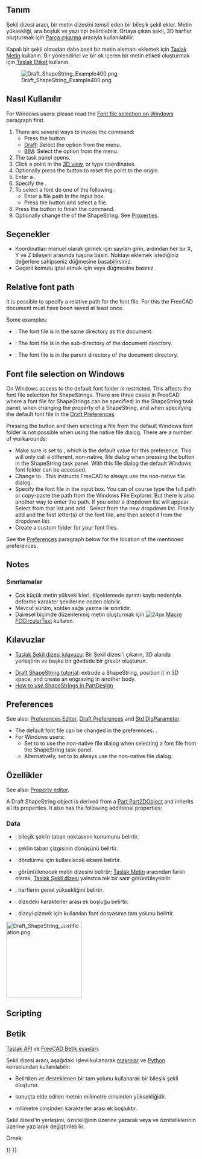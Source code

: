<languages/>

{{Docnav
|[[Draft_Facebinder|Facebinder]]
|[[Draft_Hatch|Hatch]]
|[[Draft_Workbench|Draft]]
|IconL=Draft_Facebinder.svg 
|IconR=Draft_Hatch.svg 
|IconC=Workbench_Draft.svg
}}

<div class="mw-translate-fuzzy">
{{GuiCommand/tr
|Name=Draft ShapeString
|Name/tr=Şekil dizesi
|MenuLocation=Taslak → Şekil dizesi
|Workbenches=[[Draft_Workbench/tr|Taslak]], [[Arch_Workbench/tr|Yapı]]
|Shortcut={{KEY|S}} {{KEY|S}}
|Version=0.14
|SeeAlso=[[Draft Text/tr|Metin]], [[Part Extrude/tr|Parça çıkarma]],<br /> [[Macro_Fonts_Win10_PYMP/tr|Macro Fonts Win10 PYMP]] [[Image:Macro_Fonts_Win10_PYMP.png|24px]]
}}
</div>

<span id="Description"></span>
== Tanım ==

<div class="mw-translate-fuzzy">
Şekil dizesi aracı, bir metin dizesini temsil eden bir bileşik şekil ekler. Metin yüksekliği, ara boşluk ve yazı tipi belirtilebilir.
Ortaya çıkan şekil, 3D harfler oluşturmak için [[Part Extrude/tr|Parça çıkarma]] aracıyla kullanılabilir.
</div>

<div class="mw-translate-fuzzy">
Kapalı bir şekil olmadan daha basit bir metin elemanı eklemek için [[Draft Text/tr|Taslak Metin]] kullanın. Bir yönlendirici ve bir ok içeren bir metin etiketi oluşturmak için [[Draft Label/tr|Taslak Etiket]] kullanın.
</div>

[[Image:Draft_ShapeString_Example400.png]]
<div class="mw-translate-fuzzy">

{{Caption | Şekil dizesini konumlandırmak için tek nokta gerekli}}
</div>

<span id="Usage"></span>
<div class="mw-translate-fuzzy">
== Nasıl Kullanılır ==
</div>

For Windows users: please read the [[#Font_file_selection_on_Windows|Font file selection on Windows]] paragraph first.

# There are several ways to invoke the command:
#* Press the {{Button|[[Image:Draft_ShapeString.svg|16px]] [[Draft_ShapeString|Shape from text]]}} button.
#* [[Draft_Workbench|Draft]]: Select the {{MenuCommand|Drafting → [[Image:Draft_ShapeString.svg|16px]] Shape from text}} option from the menu.
#* [[BIM_Workbench|BIM]]: Select the {{MenuCommand|Annotation → [[Image:Draft_ShapeString.svg|16px]] Shape from text}} option from the menu.
# The {{MenuCommand|ShapeString}} task panel opens.
# Click a point in the [[3D_view|3D view]], or type coordinates.
# Optionally press the {{Button|Reset Point}} button to reset the point to the origin.
# Enter a {{MenuCommand|String}}.
# Specify the {{MenuCommand|Height}}.
# To select a font do one of the following:
#* Enter a file path in the {{MenuCommand|Font file}} input box.
#* Press the {{Button|...}} button and select a file.
# Press the {{Button|OK}} button to finish the command.
# Optionally change the {{PropertyData|Justification}} of the ShapeString. See [[#Properties|Properties]].

<span id="Options"></span>
== Seçenekler ==

<div class="mw-translate-fuzzy">
* Koordinatları manuel olarak girmek için sayıları girin, ardından her bir X, Y ve Z bileşeni arasında {{KEY | Enter}} tuşuna basın. Noktayı eklemek istediğiniz değerlere sahipseniz {{Button | [[Image: Draft_AddPoint.svg | 16px]] Nokta ekle}} düğmesine basabilirsiniz.
* Geçerli komutu iptal etmek için {{KEY | Esc}} veya {{Button | Close}} düğmesine basınız.
</div>

==Relative font path==

{{version|1.1}}

It is possible to specify a relative path for the font file. For this the FreeCAD document must have been saved at least once.

Some examples:
* {{FileName|./SomeFont.ttf}}: The font file is in the same directory as the document.
* {{FileName|./MyDirectory/SomeFont.ttf}}: The font file is in the {{FileName|MyDirectory}} sub-directory of the document directory.
* {{FileName|../SomeFont.ttf}}: The font file is in the parent directory of the document directory.

==Font file selection on Windows==

On Windows access to the default font folder is restricted. This affects the font file selection for ShapeStrings. There are three cases in FreeCAD where a font file for ShapeStrings can be specified: in the ShapeString task panel, when changing the {{PropertyData|Font File}} property of a ShapeString, and when specifying the default font file in the [[Draft_Preferences#Texts_and_dimensions|Draft Preferences]].

Pressing the {{Button|...}} button and then selecting a file from the default Windows font folder is not possible when using the native file dialog. There are a number of workarounds:
* Make sure {{MenuCommand|DontUseNativeFontDialog}} is set to {{True}}, which is the default value for this preference. This will only call a different, non-native, file dialog when pressing the {{Button|...}} button in the ShapeString task panel. With this file dialog the default Windows font folder can be accessed.
* Change {{MenuCommand|DontUseNativeDialog}} to {{True}}. This instructs FreeCAD to always use the non-native file dialog.
* Specify the font file in the input box. You can of course type the full path or copy-paste the path from the Windows File Explorer. But there is also another way to enter the path. If you enter {{Value|C:\}} a dropdown list will appear. Select {{Value|Windows}} from that list and add {{Value|\F}}. Select {{Value|Fonts}} from the new dropdown list. Finally add {{Value|\}} and the first letter(s) of the font file, and then select it from the dropdown list.
* Create a custom folder for your font files.

See the [[#Preferences|Preferences]] paragraph below for the location of the mentioned preferences.

==Notes==

<div class="mw-translate-fuzzy">
=== Sınırlamalar === 
* Çok küçük metin yükseklikleri, ölçeklemede ayrıntı kaybı nedeniyle deforme karakter şekillerine neden olabilir. 
* Mevcut sürüm, soldan sağa yazma ile sınırlıdır. 
* Dairesel biçimde düzenlenmiş metin oluşturmak için [[File: FCCircularTextButtom.png | 24px]] [[Macro_FCCircularText/tr|Macro FCCircularText]] kullanın.
</div>

<span id="Tutorials"></span>
<div class="mw-translate-fuzzy">
== Kılavuzlar ==
* [[Draft_ShapeString_tutorial/tr|Taslak Şekil dizesi kılavuzu]]: Bir Şekil dizesi'i çıkarın, 3D alanda yerleştirin ve başka bir gövdede bir gravür oluşturun.
</div>

* [[Draft_ShapeString_tutorial|Draft ShapeString tutorial]]: extrude a ShapeString, position it in 3D space, and create an engraving in another body.
* [https://forum.freecadweb.org/viewtopic.php?f=3&t=36623 How to use ShapeStrings in PartDesign]

==Preferences==

See also: [[Preferences_Editor|Preferences Editor]], [[Draft_Preferences|Draft Preferences]] and [[Std_DlgParameter|Std DlgParameter]].

* The default font file can be changed in the preferences: {{MenuCommand|Edit → Preferences... → Draft → Texts and dimensions → Default ShapeString font file}}.
* For Windows users:
** Set {{MenuCommand|Tools → Edit parameters... → BaseApp → Preferences → Dialog → DontUseNativeFontDialog}} to {{True}} to use the non-native file dialog when selecting a font file from the ShapeString task panel.
** Alternatively, set {{MenuCommand|Tools → Edit parameters... → BaseApp → Preferences → Dialog → DontUseNativeDialog}} to {{True}} to always use the non-native file dialog.

<span id="Properties"></span>
== Özellikler ==

See also: [[Property_editor|Property editor]].

A Draft ShapeString object is derived from a [[Part_Part2DObject|Part Part2DObject]] and inherits all its properties. It also has the following additional properties:

===Data===

{{TitleProperty|Draft}}

<div class="mw-translate-fuzzy">
*{{PropertyData | Position}}: bileşik şeklin taban noktasının konumunu belirtir. 
* {{PropertyData | Angle}}: şeklin taban çizgisinin dönüşünü belirtir. 
* {{PropertyData | Axis}}: döndürme için kullanılacak ekseni belirtir. 
* {{PropertyData | String}}: görüntülenecek metin dizesini belirtir; [[Draft Text/tr|Taslak Metin]] aracından farklı olarak, [[Draft ShapeString/tr|Taslak Şekil dizesi]] yalnızca tek bir satır görüntüleyebilir. 
* {{PropertyData | Size}}: harflerin genel yüksekliğini belirtir. 
* {{PropertyData | Tracking}}: dizedeki karakterler arası ek boşluğu belirtir. 
* {{PropertyData | Font File}}: dizeyi çizmek için kullanılan font dosyasının tam yolunu belirtir.
</div>

[[Image:Draft_ShapeString_Justification.png|200px]]
{{Caption|The height of the red rectangle (solid line) is equal to the cap height.<br>
The height of the green rectangle (dashed line) is equal to the shape height.<br>
The corners, the midpoints of the edges, and the center of the rectangles<br>
match the 9 justification options: Top-Left to Bottom-Right.}}

==Scripting==

<div class="mw-translate-fuzzy">
== Betik ==
{{Emphasis|Ayrıca bkz.:}} [[Draft API/tr|Taslak API]] ve [[FreeCAD Scripting Basics/tr|FreeCAD Betik esasları]].
</div>

<div class="mw-translate-fuzzy">
Şekil dizesi aracı, aşağıdaki işlevi kullanarak [[macros/tr|makrolar]] ve [[Python/tr|Python]] konsolundan kullanılabilir:
</div>

{{Code|code=
shapestring = make_shapestring(String, FontFile, Size=100, Tracking=0)
}}

<div class="mw-translate-fuzzy">
* Belirtilen {{incode | String}} ve desteklenen bir {{incode | FontFile}} tam yolunu kullanarak bir {{incode | ShapeString}} bileşik şekli oluşturur. 
* {{incode | Size}} sonuçta elde edilen metnin milimetre cinsinden yüksekliğidir. 
* {{incode | Tracking}} milimetre cinsinden karakterler arası ek boşluktır.
</div>

Şekil dizesi'in yerleşimi, {{incode | Placement}} özniteliğinin üzerine yazarak veya {{incode | Placement.Base}} ve {{incode | Placement.Rotation}} özniteliklerinin üzerine yazılarak değiştirilebilir.

Örnek:

{{Code|code=
import FreeCAD as App
import Draft

doc = App.newDocument()

font1 = "/usr/share/fonts/truetype/msttcorefonts/Arial.ttf"
font2 = "/usr/share/fonts/truetype/dejavu/DejaVuSerif.ttf"
font3 = "/usr/share/fonts/truetype/freefont/FreeSerifItalic.ttf"

S1 = Draft.make_shapestring("This is a sample text", font1, 200)

S2 = Draft.make_shapestring("Inclined text", font2, 200, 10)

zaxis = App.Vector(0, 0, 1)
p2 = App.Vector(-1000, 500, 0)
place2 = App.Placement(p2, App.Rotation(zaxis, 45))
S2.Placement = place2

S3 = Draft.make_shapestring("Upside-down text", font3, 200, 10)
S3.Placement.Base = App.Vector(0, -1000, 0)
S3.Placement.Rotation = App.Rotation(zaxis, 180)

doc.recompute()
}}


<div class="mw-translate-fuzzy">
{{Draft Tools navi/tr}}
{{Userdocnavi/tr}}
</div>

{{Draft Tools navi{{#translation:}}}}
{{Userdocnavi{{#translation:}}}}